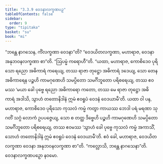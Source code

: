 ```yaml
---
title: "3.3.9 ဝေဒနာလက္ခဏပဉှ"
tableOfContents: false
sidebar:
  order: 9
type: "tipitaka"
basket: "su"
book: "mi"
---
```



<DynamicBreadcrumb />

<Division number="57" book="mi" e="ch" v="28">

<Paragraph number="287" book="mi">
“ဘန္တေ နာဂသေန, ကိံလက္ခဏာ ဝေဒနာ”တိ? “ဝေဒယိတလက္ခဏာ, မဟာရာဇ, ဝေဒနာ အနုဘဝနလက္ခဏာ စာ”တိ.
</Paragraph>

<Paragraph number="288" book="mi">
“ဩပမ္မံ ကရောဟီ”တိ. “ယထာ, မဟာရာဇ, ကောစိဒေဝ ပုရိသော ရညော အဓိကာရံ ကရေယျ, တဿ ရာဇာ တုဋ္ဌော အဓိကာရံ ဒဒေယျ, သော တေန အဓိကာရေန ပဉ္စဟိ ကာမဂုဏေဟိ သမပ္ပိတော သမင်္ဂိဘူတော ပရိစရေယျ, တဿ ဧဝမဿ ‘မယာ ခေါ ပုဗ္ဗေ ရညော အဓိကာရော ကတော, တဿ မေ ရာဇာ တုဋ္ဌော အဓိကာရံ အဒါသိ, သွာဟံ တတောနိဒါနံ ဣမံ ဧဝရူပံ ဝေဒနံ ဝေဒယာမီ’တိ.
</Paragraph>

<Paragraph number="289" book="mi">
ယထာ ဝါ ပန, မဟာရာဇ, ကောစိဒေဝ ပုရိသော ကုသလံ ကမ္မံ ကတွာ ကာယဿ ဘေဒါ ပရံ မရဏာ သုဂတိံ သဂ္ဂံ လောကံ ဥပပဇ္ဇေယျ, သော စ တတ္ထ ဒိဗ္ဗေဟိ ပဉ္စဟိ ကာမဂုဏေဟိ သမပ္ပိတော သမင်္ဂိဘူတော ပရိစရေယျ, တဿ ဧဝမဿ ‘သွာဟံ ခေါ ပုဗ္ဗေ ကုသလံ ကမ္မံ အကာသိံ, သောဟံ တတောနိဒါနံ ဣမံ ဧဝရူပံ ဝေဒနံ ဝေဒယာမီ’တိ. ဧဝံ ခေါ, မဟာရာဇ, ဝေဒယိတလက္ခဏာ ဝေဒနာ အနုဘဝနလက္ခဏာ စာ”တိ.
</Paragraph>

<Paragraph number="290" book="mi">
“ကလ္လောသိ, ဘန္တေ နာဂသေနာ”တိ.

</Paragraph>
</Division>

<Paragraph number="291" type="center" book="mi">
ဝေဒနာလက္ခဏပဉှော နဝမော.
</Paragraph>